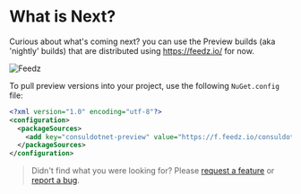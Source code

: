 # What is Next?

Curious about what's coming next? you can use the Preview builds (aka 'nightly' builds) that are distributed using https://feedz.io/ for now.

![Feedz](https://img.shields.io/feedz/vpre/consuldotnet/preview/consul)

To pull preview versions into your project, use the following `NuGet.config` file:

```xml
<?xml version="1.0" encoding="utf-8"?>
<configuration>
  <packageSources>
    <add key="consuldotnet-preview" value="https://f.feedz.io/consuldotnet/preview/nuget/index.json" />
  </packageSources>
</configuration>
```

> Didn't find what you were looking for? Please [request a feature](./3-contributing/4-request-feature.mdx) or [report a bug](./3-contributing/3-report-issue.mdx).
